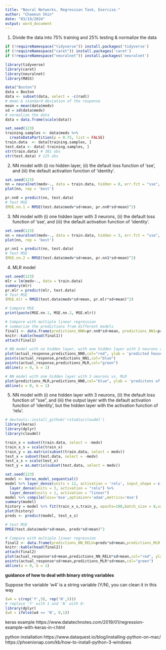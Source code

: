 ```yaml
---
title: "Neural Networks, Regression Task, Exercise."
author: "Chaeeun Shin"
date: "03/19/2024"
output: word_document
---
```


1. Divide the data into 75% training and 25% testing & normalize the data

```r
if (!requireNamespace("tidyverse")) install.packages('tidyverse')
if (!requireNamespace("caret")) install.packages('caret')
if (!requireNamespace("neuralnet")) install.packages('neuralnet')

library(tidyverse)
library(caret)
library(neuralnet)
library(MASS)

data("Boston")
data = Boston
data <- subset(data, select = -c(rad))
# mean & standard deviation of the response
mean = mean(data$medv)
sd = sd(data$medv)
# normalize the data
data = data.frame(scale(data))

set.seed(123)
training.samples <- data$medv %>%
  createDataPartition(p = 0.75, list = FALSE)
train.data  <- data[training.samples, ]
test.data <- data[-training.samples, ]
str(train.data) # 381 obs
str(test.data) # 125 obs
```

2. NN model with (i) no hidden layer, (ii) the default loss function of 'sse', and (iii) the default activation function of 'identity'. 

```r
set.seed(123)
nn = neuralnet(medv~., data = train.data, hidden = 0, err.fct = "sse", linear.output = T)
plot(nn, rep = 'best')

pr.nn0 = predict(nn, test.data)
# Test MSE
(MSE.nn.1 = RMSE(test.data$medv*sd+mean, pr.nn0*sd+mean)^2)
```

3. NN model with (i) one hidden layer with 3 neurons, (ii) the default loss function of 'sse', and (iii) the default activation function of 'identity'.

```r
set.seed(123)
nn = neuralnet(medv~., data = train.data, hidden = 3, err.fct = "sse", linear.output = T)
plot(nn, rep = 'best')

pr.nn1 = predict(nn, test.data)
# Test MSE
(MSE.nn.2 = RMSE(test.data$medv*sd+mean, pr.nn1*sd+mean)^2)
```

4. MLR model

```r
set.seed(123)
mlr = lm(medv~., data = train.data)
summary(mlr)
pr.mlr = predict(mlr, test.data)
# Test MSE
(MSE.mlr = RMSE(test.data$medv*sd+mean, pr.mlr*sd+mean)^2)

# Compare MSE
print(paste(MSE.nn.1, MSE.nn.2, MSE.mlr))

# Compare with multiple linear regression
# summarize the predictions from different models
final1 <- data.frame(predictions_NN0=pr.nn0*sd+mean, predictions_NN1=pr.nn1*sd+mean,predictions_MLR =pr.mlr*sd+mean, actual_response=test.data$medv*sd+mean)
knitr::kable(head(final1))
attach(final1)

# NN model with no hidden layer, with one hidden layer with 3 neurons and MLR vs. the true values
plot(actual_response,predictions_NN0,col="red", ylab = 'predicted house price', xlab = 'true values of the house price')
points(actual_response,predictions_NN1,col="blue")
points(actual_response,predictions_MLR,col="green")
abline(a = 0, b = 1)

# NN model with one hidden layer with 3 neurons vs. MLR
plot(predictions_MLR,predictions_NN0,col="blue", ylab = 'predictons of NN with no hidden layer', xlab = 'predictons of MLR')
abline(a = 0, b = 1)
```

5. NN model with (i) one hidden layer with 3 neurons, (ii) the default loss function of “sse”, and (iii) the output layer with the default activation function of 'identity', but the hidden layer with the activation function of 'relu'.

```r
# devtools::install_github('rstudio/cloudml')
library(keras)
library(dplyr)
library(cloudml)

train_x = subset(train.data, select = -medv)
train_x_s = scale(train_x)
train_y = as.matrix(subset(train.data, select = medv))
test_x = subset(test.data, select = -medv)
test_x_s = scale(test_x)
test_y = as.matrix(subset(test.data, select = medv))

set.seed(123)
model <- keras_model_sequential() 
model %>% layer_dense(units = 12, activation = 'relu', input_shape = c(12)) %>% 
  layer_dense(units = 3, activation = "relu") %>%
  layer_dense(units = 1, activation = "linear")
model %>% compile(loss='mse',optimizer='adam',metrics='mse')
summary(model)
history = model %>% fit(train_x_s,train_y, epochs=100,batch_size = 8,validation_split = 0.1)
plot(history)
preds <- predict(model, test_x_s)

# test MSE
RMSE(test.data$medv*sd+mean, preds*sd+mean)^2

# Compare with multiple linear regression
final2 <- data.frame(predictions_NN_RELU=preds*sd+mean,predictions_MLR =pr.mlr*sd+mean, actual_response=test_y*sd+mean)
knitr::kable(head(final2))
attach(final2)
plot(actual_response*sd+mean,predictions_NN_RELU*sd+mean,col="red", ylab = 'predictions', xlab = 'actual response')
points(actual_response*sd+mean,predictions_MLR*sd+mean,col="green")
abline(a = 0, b = 1)
```

**guidance of how to deal with binary string variables**

Suppose the variable 'w4' is a string variable (Y/N), you can clean it in this way
```r
(w4 = c(rep('Y',5), rep('N',5)))
# replace 'Y' with 1 and 'N' with 0:
library(dplyr)
(w4 = ifelse(w4 == 'N', 0,1))
```

keras example
https://www.datatechnotes.com/2019/01/regression-example-with-keras-in-r.html

python installation
https://www.dataquest.io/blog/installing-python-on-mac/
https://phoenixnap.com/kb/how-to-install-python-3-windows